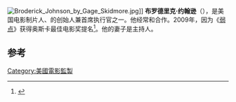 [[File:Broderick_Johnson_by_Gage_Skidmore.jpg|right]]]]
'''布罗德里克·约翰逊'''（{{lang-en|'''Broderick Johnson'''}}），是美国电影制片人、{{link-en|艾肯娱乐公司|Alcon Entertainment}}的创始人兼首席执行官之一。他经常和{{link-en|安德鲁·科索|Andrew Kosove}}合作。2009年，因为《[[弱点_(电影)|弱点]]》获得奥斯卡最佳电影奖提名<ref>{{cite news|title=Who Is Michele Norris' Husband?|url=http://www.theroot.com/articles/politics/2011/10/who_is_broderick_johnson_michele_norris_steps_aside_when_husband_joins_obama_campaign.html|accessdate=2014-01-14|newspaper=theroot.com|deadurl=yes|archiveurl=https://web.archive.org/web/20140116070645/http://www.theroot.com/articles/politics/2011/10/who_is_broderick_johnson_michele_norris_steps_aside_when_husband_joins_obama_campaign.html|archivedate=2014-01-16}}</ref>。他的妻子是主持人{{link-en|米歇尔·诺里斯|Michele Norris}}。

==参考==
{{reflist}}


{{DEFAULTSORT: Johnson, Broderick}}
[[Category:美國電影監製|Category:美國電影監製]]